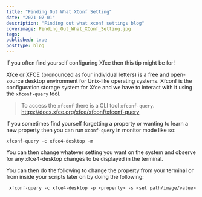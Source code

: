 ```yaml
---
title: "Finding Out What XConf Setting"
date: "2021-07-01"
description: "Finding out what xconf settings blog"
coverimage: Finding_Out_What_XConf_Setting.jpg
tags: 
published: true
posttype: blog
---
```


If you often find yourself configuring Xfce then this tip might be for!

Xfce or XFCE (pronounced as four individual letters) is a free and open-source desktop environment for Unix-like operating systems. Xfconf is the configuration storage system for Xfce and we have to interact with it using the `xfconf-query` tool. 

> To access the `xfconf` there is a CLI tool `xfconf-query`. 
> https://docs.xfce.org/xfce/xfconf/xfconf-query

If you sometimes find yourself forgetting a property or wanting to learn a new property then you can run  `xconf-query` in monitor mode like so:
```
xfconf-query -c xfce4-desktop -m
```
You can then change whatever setting you want on the system and observe for any xfce4-desktop changes to be displayed in the terminal. 

You can then do the following to change the property from your terminal or from inside your scripts later on by doing the following:
```
 xfconf-query -c xfce4-desktop -p <property> -s <set path/image/value>
```